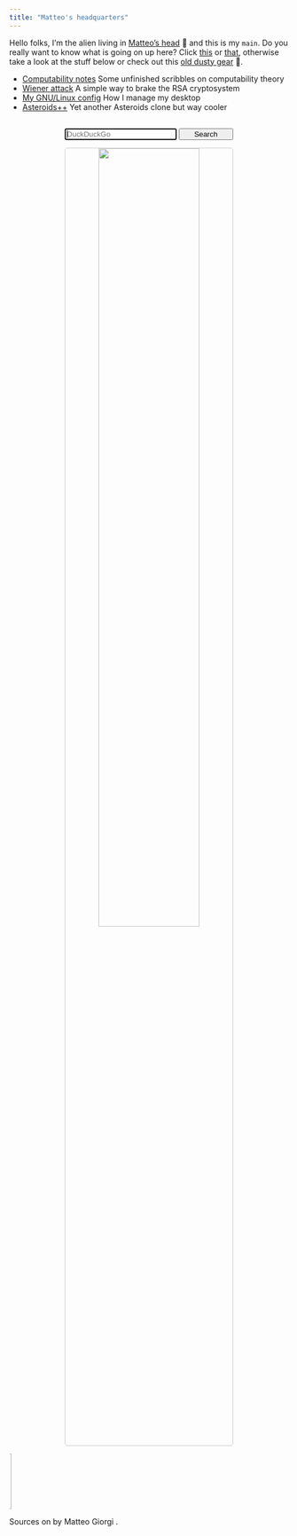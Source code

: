 ```yaml
---
title: "Matteo's headquarters"
---
```





Hello folks, I'm the alien living in [Matteo's head](inmyhead.html) 🐌 and this is my `main`. Do you really want to know what is going on up here? Click [this](https://matteogiorgi.github.io/cv/src/cv.pdf) or [that](https://matteogiorgi.github.io/cv/src/cv.pdf), otherwise take a look at the stuff below or check out this [old dusty gear](bunker.html) 🎃.

<!--
<ul>
  <li><a style="color:#333333" href="notes.html">Computability notes</a> <span style="color:#A8A8A8">Some unfinished scribbles about computability theory</span></li>
  <li><a style="color:#333333" href="attack.html">Wiener attack</a> <span style="color:#A8A8A8">A simple way to brake the RSA cryptosystem</span></li>
  <li><a style="color:#333333" href="config.html">My GNU/Linux config</a> <span style="color:#A8A8A8">How I manage my desktop</span></li>
  <li><a style="color:#333333" href="astro.html">Asteroids++</a> <span style="color:#A8A8A8">Yet another Asteroids clone but cool</span></li>
</ul>
-->

* [Computability notes](notes.html) Some unfinished scribbles on computability theory
* [Wiener attack](attack.html) A simple way to brake the RSA cryptosystem
* [My GNU/Linux config](config.html) How I manage my desktop
* [Asteroids++](astro.html) Yet another Asteroids clone but way cooler

<p align="center" style="margin-top:30px">
<form style="text-align:center" method="get" id="ddgSearch" action="https://duckduckgo.com/">
  <input type="hidden" name="sites" value=""/>
  <input type="hidden" name="k7" value="#FFFFFF"/>
  <input type="hidden" name="k8" value="#333333"/>
  <input type="hidden" name="k9" value="#333333"/>
  <input type="hidden" name="kx" value="#C4582E"/>
  <input type="hidden" name="kj" value="#F8F8F8"/>
  <input type="hidden" name="kt" value="n"/>
  <input type="hidden" name="k1" value=-1/>
  <input style="width:40%" type="text" name="q" placeholder="DuckDuckGo" aria-label="Search on DuckDuckGo" autofocus/>
  <button style="width:19.5%" type="submit">Search</button>
</form>
</p>

<p align="center">
  <img width="60%" style="border:1px solid #CCCCCC; border-radius: 5px; margin-top:0%" src="assets/candy.png"/>
</p>

<div class="footer">
  <p><marquee behavior="scroll" direction="right"><img src="assets/run.gif" width=100 alt="me"/></marquee></p>
  <p>Sources on <a href="https://github.com/MatteoGiorgi/matteogiorgi.github.io"><i class="fab fa-github"></i></a> by Matteo Giorgi <i class="fab fa-creative-commons-sa"></i>.</p>
</div>
